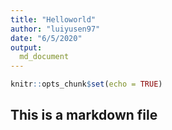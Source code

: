 ```yaml
---
title: "Helloworld"
author: "luiyusen97"
date: "6/5/2020"
output:
  md_document
---
```


```r
knitr::opts_chunk$set(echo = TRUE)
```

## This is a markdown file  